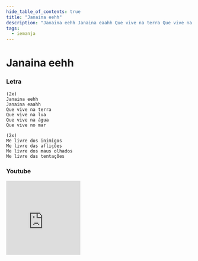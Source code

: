 ```yaml
---
hide_table_of_contents: true
title: "Janaina eehh"
description: "Janaina eehh Janaina eaahh Que vive na terra Que vive na lua Que vive na água Que vive no mar Me livre dos inimigos Me livre das aflições Me livre dos maus olhados Me livre das tentações"
tags:
  - iemanja
---
```


# Janaina eehh

### Letra

```text
(2x)
Janaina eehh
Janaina eaahh
Que vive na terra
Que vive na lua
Que vive na água
Que vive no mar

(2x)
Me livre dos inimigos
Me livre das aflições
Me livre dos maus olhados
Me livre das tentações
```

### Youtube

<iframe
  width="200"
  height="200"
  src="https://www.youtube.com/embed/ataLdLUwt40"
  title="YouTube video player"
  frameborder="0"
  allow="accelerometer; autoplay; clipboard-write; encrypted-media; gyroscope; picture-in-picture; web-share"
  referrerpolicy="strict-origin-when-cross-origin"
  allowfullscreen
></iframe>